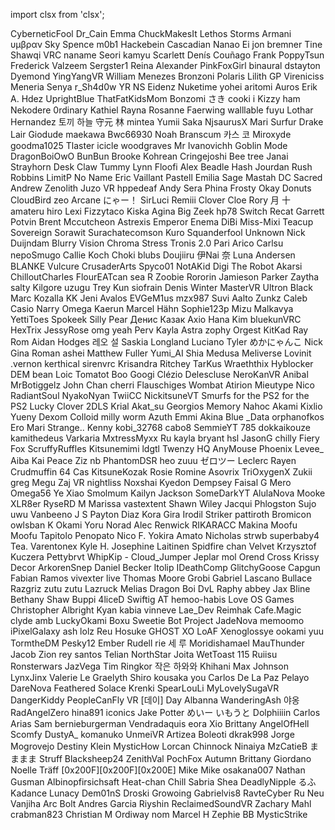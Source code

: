 ﻿import clsx from 'clsx';


<!-- Reminder that not only HTML chars have to be escaped, MDX chars also need to be (such as a space followed by an underscore). -->
<Patronelt k="0" ias="1" sp="0" >CyberneticFool</Patronelt> <Patronelt k="0" ias="1" sp="0" >Dr&#0095;Cain</Patronelt> <Patronelt k="0" ias="1" sp="0" >Emma</Patronelt> <Patronelt k="0" ias="1" sp="0" >ChuckMakesIt</Patronelt> <Patronelt k="0" ias="1" sp="0" >Lethos Storms</Patronelt> 
<Patronelt k="0" ias="1" sp="0" >Armani</Patronelt> <Patronelt k="0" ias="1" sp="0" >υμβραν</Patronelt> <Patronelt k="0" ias="1" sp="0" >Sky Spence</Patronelt> <Patronelt k="0" ias="0" sp="0" >m0b1</Patronelt> <Patronelt k="0" ias="1" sp="0" >Hackebein </Patronelt> 
<Patronelt k="0" ias="1" sp="0" >Cascadian</Patronelt> <Patronelt k="0" ias="0" sp="0" >Nanao Ei</Patronelt> <Patronelt k="0" ias="1" sp="0" >jon bremner</Patronelt> <Patronelt k="0" ias="1" sp="0" >Tine Shawqi</Patronelt> <Patronelt k="0" ias="1" sp="0" >VRC naname</Patronelt> 
<Patronelt k="0" ias="1" sp="0" >Seori </Patronelt> <Patronelt k="0" ias="1" sp="0" >kamyu</Patronelt> <Patronelt k="0" ias="1" sp="0" >Scarlett</Patronelt> <Patronelt k="0" ias="1" sp="0" >Denís Couñago</Patronelt> <Patronelt k="0" ias="1" sp="0" >Frank</Patronelt> 
<Patronelt k="0" ias="1" sp="0" >PoppyTsun</Patronelt> <Patronelt k="0" ias="1" sp="0" >Frederick</Patronelt> <Patronelt k="0" ias="0" sp="0" >Valzeem</Patronelt> <Patronelt k="0" ias="1" sp="0" >Sergster1</Patronelt> <Patronelt k="0" ias="1" sp="0" >Reina</Patronelt> 
<Patronelt k="0" ias="1" sp="0" >Alexander </Patronelt> <Patronelt k="0" ias="1" sp="0" >PinkFoxGirl</Patronelt> <Patronelt k="0" ias="1" sp="0" >binaural</Patronelt> <Patronelt k="0" ias="1" sp="0" >dstayton </Patronelt> <Patronelt k="0" ias="1" sp="0" >Dyemond</Patronelt> 
<Patronelt k="0" ias="1" sp="0" >YingYangVR</Patronelt> <Patronelt k="0" ias="1" sp="0" >William Menezes Bronzoni</Patronelt> <Patronelt k="0" ias="0" sp="0" >Polaris</Patronelt> <Patronelt k="0" ias="1" sp="0" >Lilith GP</Patronelt> <Patronelt k="0" ias="1" sp="0" >Vireniciss </Patronelt> 
<Patronelt k="0" ias="1" sp="0" >Meneria</Patronelt> <Patronelt k="0" ias="1" sp="0" >Senya</Patronelt> <Patronelt k="0" ias="1" sp="0" >r&#0095;Sh4d0w</Patronelt> <Patronelt k="0" ias="1" sp="0" >YR NS</Patronelt> <Patronelt k="0" ias="1" sp="0" >Eidenz</Patronelt> 
<Patronelt k="0" ias="1" sp="0" >Nuketime</Patronelt> <Patronelt k="0" ias="1" sp="0" >yohei aritomi</Patronelt> <Patronelt k="0" ias="1" sp="0" >Auros </Patronelt> <Patronelt k="0" ias="1" sp="0" >Erik A&#0046; Hdez</Patronelt> <Patronelt k="0" ias="0" sp="0" >UprightBlue </Patronelt> 
<Patronelt k="0" ias="1" sp="0" >ThatFatKidsMom</Patronelt> <Patronelt k="0" ias="1" sp="0" >Bonzomi</Patronelt> <Patronelt k="0" ias="1" sp="0" >さき</Patronelt> <Patronelt k="0" ias="1" sp="0" >cooki i</Patronelt> <Patronelt k="0" ias="1" sp="0" >Kizzy </Patronelt> 
<Patronelt k="0" ias="1" sp="0" >ham </Patronelt> <Patronelt k="0" ias="1" sp="0" >Nekodere </Patronelt> <Patronelt k="0" ias="1" sp="0" >0rdinary</Patronelt> <Patronelt k="0" ias="1" sp="0" >Kathiel Rayna</Patronelt> <Patronelt k="0" ias="1" sp="0" >Rosanne Faerwing</Patronelt> 
<Patronelt k="0" ias="1" sp="0" >walllable </Patronelt> <Patronelt k="0" ias="1" sp="0" >fuyu</Patronelt> <Patronelt k="0" ias="1" sp="0" >Lothar Hernandez</Patronelt> <Patronelt k="0" ias="1" sp="0" >토끼 하늘</Patronelt> <Patronelt k="0" ias="1" sp="0" >守元 林</Patronelt> 
<Patronelt k="0" ias="1" sp="0" >mintea</Patronelt> <Patronelt k="0" ias="1" sp="0" >Yumii Saka</Patronelt> <Patronelt k="0" ias="1" sp="0" >NjsaurusX </Patronelt> <Patronelt k="0" ias="1" sp="0" >Mari</Patronelt> <Patronelt k="0" ias="1" sp="0" >Surfur</Patronelt> 
<Patronelt k="0" ias="1" sp="0" >Drake Lair</Patronelt> <Patronelt k="0" ias="1" sp="0" >Giodude </Patronelt> <Patronelt k="0" ias="1" sp="0" >maekawa</Patronelt> <Patronelt k="0" ias="0" sp="0" >Bwc66930 </Patronelt> <Patronelt k="0" ias="1" sp="0" >Noah Branscum</Patronelt> 
<Patronelt k="0" ias="1" sp="0" >카스 코</Patronelt> <Patronelt k="0" ias="1" sp="0" >Miroxyde </Patronelt> <Patronelt k="0" ias="1" sp="0" >goodma1025</Patronelt> <Patronelt k="0" ias="1" sp="0" >Tlaster </Patronelt> <Patronelt k="0" ias="1" sp="0" >icicle </Patronelt> 
<Patronelt k="0" ias="1" sp="0" >woodgraves</Patronelt> <Patronelt k="0" ias="1" sp="0" >Mr Ivanovichh</Patronelt> <Patronelt k="0" ias="1" sp="0" >Goblin Mode</Patronelt> <Patronelt k="0" ias="1" sp="0" >DragonBoiOwO</Patronelt> <Patronelt k="0" ias="1" sp="0" >BunBun</Patronelt> 
<Patronelt k="0" ias="1" sp="0" >Brooke</Patronelt> <Patronelt k="0" ias="0" sp="0" >Kohrean </Patronelt> <Patronelt k="0" ias="1" sp="0" >Cringejoshi</Patronelt> <Patronelt k="0" ias="1" sp="0" >Bee</Patronelt> <Patronelt k="0" ias="1" sp="0" >tree</Patronelt> 
<Patronelt k="0" ias="0" sp="0" >Janai Strayhorn</Patronelt> <Patronelt k="0" ias="1" sp="0" >Desk Claw</Patronelt> <Patronelt k="0" ias="1" sp="0" >Tummy</Patronelt> <Patronelt k="0" ias="1" sp="0" >Lynn</Patronelt> <Patronelt k="0" ias="1" sp="0" >Floofi</Patronelt> 
<Patronelt k="0" ias="1" sp="0" >Alex Beadle</Patronelt> <Patronelt k="0" ias="1" sp="0" >Hash Jourdan</Patronelt> <Patronelt k="0" ias="1" sp="0" >Rush Robbins</Patronelt> <Patronelt k="0" ias="1" sp="0" >LimitP </Patronelt> <Patronelt k="0" ias="1" sp="0" >No Name</Patronelt> 
<Patronelt k="0" ias="1" sp="0" >Eric Vaillant</Patronelt> <Patronelt k="0" ias="1" sp="0" >Pastell Emilia</Patronelt> <Patronelt k="0" ias="1" sp="0" >Sage Mastah</Patronelt> <Patronelt k="0" ias="1" sp="0" >DC</Patronelt> <Patronelt k="0" ias="0" sp="0" >Sacred</Patronelt> 
<Patronelt k="0" ias="1" sp="0" >Andrew</Patronelt> <Patronelt k="0" ias="0" sp="0" >Zenolith</Patronelt> <Patronelt k="0" ias="1" sp="0" >Juzo VR</Patronelt> <Patronelt k="0" ias="1" sp="0" >hppedeaf</Patronelt> <Patronelt k="0" ias="1" sp="0" >Andy </Patronelt> 
<Patronelt k="0" ias="1" sp="0" >Sera Phina</Patronelt> <Patronelt k="0" ias="1" sp="0" >Frosty</Patronelt> <Patronelt k="0" ias="1" sp="0" >Okay Donuts</Patronelt> <Patronelt k="0" ias="1" sp="0" >CloudBird</Patronelt> <Patronelt k="0" ias="1" sp="0" >zeo </Patronelt> 
<Patronelt k="0" ias="1" sp="0" >Arcane</Patronelt> <Patronelt k="0" ias="1" sp="0" >にゃー！</Patronelt> <Patronelt k="0" ias="0" sp="0" >SirLuci</Patronelt> <Patronelt k="0" ias="1" sp="0" >Remiii</Patronelt> <Patronelt k="0" ias="1" sp="0" >Clover Cloe</Patronelt> 
<Patronelt k="0" ias="1" sp="0" >Rory</Patronelt> <Patronelt k="0" ias="1" sp="0" >月 十</Patronelt> <Patronelt k="0" ias="0" sp="0" >amateru</Patronelt> <Patronelt k="0" ias="1" sp="0" >hiro</Patronelt> <Patronelt k="0" ias="1" sp="0" >Lexi</Patronelt> 
<Patronelt k="0" ias="1" sp="0" >Fizzytaco</Patronelt> <Patronelt k="0" ias="1" sp="0" >Kiska Agina</Patronelt> <Patronelt k="0" ias="1" sp="0" >Big Zeek</Patronelt> <Patronelt k="0" ias="1" sp="0" >hp78</Patronelt> <Patronelt k="0" ias="1" sp="0" >Switch</Patronelt> 
<Patronelt k="0" ias="1" sp="0" >Recat</Patronelt> <Patronelt k="0" ias="1" sp="0" >Garrett Potvin</Patronelt> <Patronelt k="0" ias="1" sp="0" >Brent Mccutcheon</Patronelt> <Patronelt k="0" ias="1" sp="0" >Astrexis</Patronelt> <Patronelt k="0" ias="0" sp="0" >Emperor Enema</Patronelt> 
<Patronelt k="0" ias="1" sp="0" >DiBi</Patronelt> <Patronelt k="0" ias="1" sp="0" >Miss&#0045;Mixi </Patronelt> <Patronelt k="0" ias="1" sp="0" >Teacup Sovereign</Patronelt> <Patronelt k="0" ias="1" sp="0" >Sorawit Surachatecomson</Patronelt> <Patronelt k="0" ias="1" sp="0" >Kuro</Patronelt> 
<Patronelt k="0" ias="1" sp="0" >Squanderfool</Patronelt> <Patronelt k="0" ias="1" sp="0" >Unknown</Patronelt> <Patronelt k="0" ias="1" sp="0" >Nick Duijndam</Patronelt> <Patronelt k="0" ias="0" sp="0" >Blurry Vision</Patronelt> <Patronelt k="0" ias="1" sp="0" >Chroma</Patronelt> 
<Patronelt k="0" ias="1" sp="0" >Stress</Patronelt> <Patronelt k="0" ias="1" sp="0" >Tronis 2&#0046;0</Patronelt> <Patronelt k="0" ias="1" sp="0" >Pari</Patronelt> <Patronelt k="0" ias="1" sp="0" >Arico</Patronelt> <Patronelt k="0" ias="1" sp="0" >Carlsu</Patronelt> 
<Patronelt k="0" ias="1" sp="0" >nepoSmugo </Patronelt> <Patronelt k="0" ias="1" sp="0" >Callie Koch</Patronelt> <Patronelt k="0" ias="1" sp="0" >Choki</Patronelt> <Patronelt k="0" ias="1" sp="0" >blubs</Patronelt> <Patronelt k="0" ias="1" sp="0" >Doujiiru</Patronelt> 
<Patronelt k="0" ias="1" sp="0" >伊Nai 奈</Patronelt> <Patronelt k="0" ias="1" sp="0" >Luna Andersen</Patronelt> <Patronelt k="0" ias="0" sp="0" >BLANKE</Patronelt> <Patronelt k="0" ias="1" sp="0" >Vulcure</Patronelt> <Patronelt k="0" ias="1" sp="0" >CrusaderArts</Patronelt> 
<Patronelt k="0" ias="1" sp="0" >Spyco01</Patronelt> <Patronelt k="0" ias="0" sp="0" >NotAKid </Patronelt> <Patronelt k="0" ias="0" sp="0" >Digi The Robot</Patronelt> <Patronelt k="0" ias="1" sp="0" >Akarsi</Patronelt> <Patronelt k="0" ias="1" sp="0" >ChilloutCharles</Patronelt> 
<Patronelt k="0" ias="0" sp="0" >FlourEATcan </Patronelt> <Patronelt k="0" ias="1" sp="0" >sea R</Patronelt> <Patronelt k="0" ias="0" sp="0" >Zoobie</Patronelt> <Patronelt k="0" ias="1" sp="0" >Rororin</Patronelt> <Patronelt k="0" ias="1" sp="0" >Jamieson Parker</Patronelt> 
<Patronelt k="0" ias="0" sp="0" >Zaytha</Patronelt> <Patronelt k="0" ias="1" sp="0" >salty</Patronelt> <Patronelt k="0" ias="1" sp="0" >Kilgore</Patronelt> <Patronelt k="0" ias="1" sp="0" >uzugu </Patronelt> <Patronelt k="0" ias="1" sp="0" >Trey Kun</Patronelt> 
<Patronelt k="0" ias="1" sp="0" >siofrain</Patronelt> <Patronelt k="0" ias="0" sp="0" >Denis Winter</Patronelt> <Patronelt k="0" ias="1" sp="0" >MasterVR</Patronelt> <Patronelt k="0" ias="0" sp="0" >Ultron Black</Patronelt> <Patronelt k="0" ias="1" sp="0" >Marc Kozalla</Patronelt> 
<Patronelt k="0" ias="1" sp="0" >KK</Patronelt> <Patronelt k="0" ias="1" sp="0" >Jeni Avalos</Patronelt> <Patronelt k="0" ias="0" sp="0" >EVGeM1us</Patronelt> <Patronelt k="0" ias="1" sp="0" >mzx987</Patronelt> <Patronelt k="0" ias="1" sp="0" >Suvi Aalto</Patronelt> 
<Patronelt k="0" ias="0" sp="0" >Zunkz</Patronelt> <Patronelt k="0" ias="0" sp="0" >Caleb </Patronelt> <Patronelt k="0" ias="1" sp="0" >Casio</Patronelt> <Patronelt k="0" ias="1" sp="0" >Narry</Patronelt> <Patronelt k="0" ias="1" sp="0" >Omega</Patronelt> 
<Patronelt k="0" ias="1" sp="0" >Kaerun</Patronelt> <Patronelt k="0" ias="1" sp="0" >Marcel Hähn</Patronelt> <Patronelt k="0" ias="1" sp="0" >Sophie123p</Patronelt> <Patronelt k="0" ias="0" sp="0" >Mizu Malkavya</Patronelt> <Patronelt k="0" ias="1" sp="0" >YettiToes</Patronelt> 
<Patronelt k="0" ias="1" sp="0" >Spokeek</Patronelt> <Patronelt k="0" ias="1" sp="0" >Silly Pear</Patronelt> <Patronelt k="0" ias="1" sp="0" >Денис Казак</Patronelt> <Patronelt k="0" ias="1" sp="0" >Axio</Patronelt> <Patronelt k="0" ias="1" sp="0" >Hana Kim</Patronelt> 
<Patronelt k="0" ias="1" sp="0" >bluekunVRC</Patronelt> <Patronelt k="0" ias="0" sp="0" >HexTrix </Patronelt> <Patronelt k="0" ias="1" sp="0" >JessyRose</Patronelt> <Patronelt k="0" ias="1" sp="0" >omg yeah</Patronelt> <Patronelt k="0" ias="1" sp="0" >Perv</Patronelt> 
<Patronelt k="0" ias="1" sp="0" >Kayla Astra</Patronelt> <Patronelt k="0" ias="0" sp="0" >zophy</Patronelt> <Patronelt k="0" ias="0" sp="0" >Orgest</Patronelt> <Patronelt k="0" ias="0" sp="0" >KitKad</Patronelt> <Patronelt k="0" ias="1" sp="0" >Ray Rom</Patronelt> 
<Patronelt k="0" ias="1" sp="0" >Aidan Hodges</Patronelt> <Patronelt k="0" ias="0" sp="0" >레오 설</Patronelt> <Patronelt k="0" ias="1" sp="0" >Saskia Longland</Patronelt> <Patronelt k="0" ias="1" sp="0" >Luciano Tyler</Patronelt> <Patronelt k="0" ias="1" sp="0" >めかにゃんこ</Patronelt> 
<Patronelt k="0" ias="1" sp="0" >Nick </Patronelt> <Patronelt k="0" ias="1" sp="0" >Gina Roman</Patronelt> <Patronelt k="0" ias="0" sp="0" >ashei</Patronelt> <Patronelt k="0" ias="1" sp="0" >Matthew Fuller</Patronelt> <Patronelt k="0" ias="1" sp="0" >Yumi&#0095;AI</Patronelt> 
<Patronelt k="0" ias="0" sp="0" >Shia</Patronelt> <Patronelt k="0" ias="1" sp="0" >Medusa</Patronelt> <Patronelt k="0" ias="1" sp="0" >Meliverse</Patronelt> <Patronelt k="0" ias="1" sp="0" >Lovinit &#0046;vernon</Patronelt> <Patronelt k="0" ias="0" sp="0" >kerthical</Patronelt> 
<Patronelt k="0" ias="0" sp="0" >sirenvrc</Patronelt> <Patronelt k="0" ias="1" sp="0" >Krisandra Ritchey</Patronelt> <Patronelt k="0" ias="1" sp="0" >TarKus</Patronelt> <Patronelt k="0" ias="1" sp="0" >Wraeththix</Patronelt> <Patronelt k="0" ias="1" sp="0" >Hyblocker</Patronelt> 
<Patronelt k="0" ias="1" sp="0" >DEM bean</Patronelt> <Patronelt k="0" ias="0" sp="0" >Loic Tomatot</Patronelt> <Patronelt k="0" ias="0" sp="0" >Boo</Patronelt> <Patronelt k="0" ias="1" sp="0" >Googi</Patronelt> <Patronelt k="0" ias="1" sp="0" >Clézio Delescluse</Patronelt> 
<Patronelt k="0" ias="0" sp="0" >NeroKanVR </Patronelt> <Patronelt k="0" ias="0" sp="0" >Anibal</Patronelt> <Patronelt k="0" ias="0" sp="0" >MrBotiggelz</Patronelt> <Patronelt k="0" ias="1" sp="0" >John Chan</Patronelt> <Patronelt k="0" ias="1" sp="0" >cherri</Patronelt> 
<Patronelt k="0" ias="1" sp="0" >Flauschiges Wombat</Patronelt> <Patronelt k="0" ias="1" sp="0" >Atirion </Patronelt> <Patronelt k="0" ias="1" sp="0" >Mieutype Nico</Patronelt> <Patronelt k="0" ias="1" sp="0" >RadiantSoul </Patronelt> <Patronelt k="0" ias="0" sp="0" >NyakoNyan</Patronelt> 
<Patronelt k="0" ias="1" sp="0" >TwiiCC</Patronelt> <Patronelt k="0" ias="1" sp="0" >NickitsuneVT</Patronelt> <Patronelt k="0" ias="1" sp="0" >Smurfs for the PS2 for the PS2</Patronelt> <Patronelt k="0" ias="1" sp="0" >Lucky Clover</Patronelt> <Patronelt k="0" ias="1" sp="0" >2DLS </Patronelt> 
<Patronelt k="0" ias="1" sp="0" >Krial</Patronelt> <Patronelt k="0" ias="1" sp="0" >Akat&#0095;su</Patronelt> <Patronelt k="0" ias="1" sp="0" >Georgios</Patronelt> <Patronelt k="0" ias="1" sp="0" >Memory </Patronelt> <Patronelt k="0" ias="1" sp="0" >Nahoc </Patronelt> 
<Patronelt k="0" ias="1" sp="0" >Akami</Patronelt> <Patronelt k="0" ias="1" sp="0" >Kixlio Yueny</Patronelt> <Patronelt k="0" ias="1" sp="0" >Dexom </Patronelt> <Patronelt k="0" ias="1" sp="0" >Colloid</Patronelt> <Patronelt k="0" ias="1" sp="0" >milly worm</Patronelt> 
<Patronelt k="0" ias="1" sp="0" >Azuth </Patronelt> <Patronelt k="0" ias="1" sp="0" >Emmi Akina</Patronelt> <Patronelt k="0" ias="1" sp="0" >Blue &#0095;Data</Patronelt> <Patronelt k="0" ias="1" sp="0" >orphanofkos</Patronelt> <Patronelt k="0" ias="1" sp="0" >Ero</Patronelt> 
<Patronelt k="0" ias="1" sp="0" >Mari</Patronelt> <Patronelt k="0" ias="1" sp="0" >Strange&#0046;&#0046;</Patronelt> <Patronelt k="0" ias="1" sp="0" >Kenny </Patronelt> <Patronelt k="0" ias="1" sp="0" >kobi&#0095;32768</Patronelt> <Patronelt k="0" ias="1" sp="0" >cabo8</Patronelt> 
<Patronelt k="0" ias="1" sp="0" >SemmieYT 785</Patronelt> <Patronelt k="0" ias="1" sp="0" >dokkaikouze</Patronelt> <Patronelt k="0" ias="1" sp="0" >kamithedeus</Patronelt> <Patronelt k="0" ias="1" sp="0" >Varkaria</Patronelt> <Patronelt k="0" ias="1" sp="0" >MxtressMyxx</Patronelt> 
<Patronelt k="0" ias="1" sp="0" >Ru</Patronelt> <Patronelt k="0" ias="1" sp="0" >kayla bryant</Patronelt> <Patronelt k="0" ias="1" sp="0" >hsl </Patronelt> <Patronelt k="0" ias="1" sp="0" >JasonG</Patronelt> <Patronelt k="0" ias="1" sp="0" >chilly</Patronelt> 
<Patronelt k="0" ias="1" sp="0" >Fiery Fox</Patronelt> <Patronelt k="0" ias="1" sp="0" >ScruffyRuffles</Patronelt> <Patronelt k="0" ias="1" sp="0" >Kitsunemimi</Patronelt> <Patronelt k="0" ias="1" sp="0" >ldgtl</Patronelt> <Patronelt k="0" ias="1" sp="0" >Twenzy HQ</Patronelt> 
<Patronelt k="0" ias="1" sp="0" >AnyMouse </Patronelt> <Patronelt k="0" ias="1" sp="0" >Phoenix</Patronelt> <Patronelt k="0" ias="1" sp="0" >Levee&#0095;</Patronelt> <Patronelt k="0" ias="1" sp="0" >Aiba</Patronelt> <Patronelt k="0" ias="1" sp="0" >Kai Peace</Patronelt> 
<Patronelt k="0" ias="1" sp="0" >Ziz</Patronelt> <Patronelt k="0" ias="1" sp="0" >nb</Patronelt> <Patronelt k="0" ias="1" sp="0" >PhantomDSR</Patronelt> <Patronelt k="0" ias="1" sp="0" >heo zuuu</Patronelt> <Patronelt k="0" ias="1" sp="0" >ゼロツー Leclerc</Patronelt> 
<Patronelt k="0" ias="1" sp="0" >Rayen </Patronelt> <Patronelt k="0" ias="1" sp="0" >Crudmuffin 64</Patronelt> <Patronelt k="0" ias="1" sp="0" >Cas</Patronelt> <Patronelt k="0" ias="1" sp="0" >KitsuneKozak</Patronelt> <Patronelt k="0" ias="1" sp="0" >Rosie Romine</Patronelt> 
<Patronelt k="0" ias="1" sp="0" >Asovrix</Patronelt> <Patronelt k="0" ias="1" sp="0" >TriOxygenX</Patronelt> <Patronelt k="0" ias="1" sp="0" >Zukii</Patronelt> <Patronelt k="0" ias="1" sp="0" >greg</Patronelt> <Patronelt k="0" ias="1" sp="0" >Megu</Patronelt> 
<Patronelt k="0" ias="1" sp="0" >Zaj VR</Patronelt> <Patronelt k="0" ias="1" sp="0" >nightliss</Patronelt> <Patronelt k="0" ias="1" sp="0" >Noxshai</Patronelt> <Patronelt k="0" ias="1" sp="0" >Kyedon Dempsey</Patronelt> <Patronelt k="0" ias="1" sp="0" >Faisal G</Patronelt> 
<Patronelt k="0" ias="1" sp="0" >Mero</Patronelt> <Patronelt k="0" ias="1" sp="0" >Omega56 </Patronelt> <Patronelt k="0" ias="1" sp="0" >Ye Xiao</Patronelt> <Patronelt k="0" ias="1" sp="0" >Smolmum</Patronelt> <Patronelt k="0" ias="1" sp="0" >Kailyn Jackson</Patronelt> 
<Patronelt k="0" ias="1" sp="0" >SomeDarkYT</Patronelt> <Patronelt k="0" ias="1" sp="0" >AlulaNova</Patronelt> <Patronelt k="0" ias="1" sp="0" >Mooke</Patronelt> <Patronelt k="0" ias="1" sp="0" >XLR8er</Patronelt> <Patronelt k="0" ias="1" sp="0" >RyseRD</Patronelt> 
<Patronelt k="0" ias="1" sp="0" >M</Patronelt> <Patronelt k="0" ias="1" sp="0" >Marissa </Patronelt> <Patronelt k="0" ias="1" sp="0" >vastextent</Patronelt> <Patronelt k="0" ias="1" sp="0" >Shawn Wiley</Patronelt> <Patronelt k="0" ias="1" sp="0" >Jacqui </Patronelt> 
<Patronelt k="0" ias="1" sp="0" >Phlogston</Patronelt> <Patronelt k="0" ias="1" sp="0" >Sujo uwu</Patronelt> <Patronelt k="0" ias="1" sp="0" >Vanbeeno</Patronelt> <Patronelt k="0" ias="1" sp="0" >J S</Patronelt> <Patronelt k="0" ias="1" sp="0" >Payton Diaz</Patronelt> 
<Patronelt k="0" ias="1" sp="0" >Kora Gira</Patronelt> <Patronelt k="0" ias="1" sp="0" >Irodil Striker</Patronelt> <Patronelt k="0" ias="1" sp="0" >pattiroth</Patronelt> <Patronelt k="0" ias="1" sp="0" >Bromicon </Patronelt> <Patronelt k="0" ias="1" sp="0" >owlsban K</Patronelt> 
<Patronelt k="0" ias="1" sp="0" >Okami Yoru</Patronelt> <Patronelt k="0" ias="1" sp="0" >Norad </Patronelt> <Patronelt k="0" ias="1" sp="0" >Alec Renwick</Patronelt> <Patronelt k="0" ias="1" sp="0" >RIKARACC</Patronelt> <Patronelt k="0" ias="1" sp="0" >Makina</Patronelt> 
<Patronelt k="0" ias="1" sp="0" >Moofu Moofu</Patronelt> <Patronelt k="0" ias="1" sp="0" >Tapitolo Penopato</Patronelt> <Patronelt k="0" ias="1" sp="0" >Nico F&#0046;</Patronelt> <Patronelt k="0" ias="1" sp="0" >Yokira Amato</Patronelt> <Patronelt k="0" ias="1" sp="0" >Nicholas</Patronelt> 
<Patronelt k="0" ias="1" sp="0" >strwb</Patronelt> <Patronelt k="0" ias="1" sp="0" >superbaby4</Patronelt> <Patronelt k="0" ias="1" sp="0" >Tea&#0046;</Patronelt> <Patronelt k="0" ias="1" sp="0" >Varentonex</Patronelt> <Patronelt k="0" ias="1" sp="0" >Kyle H&#0046;</Patronelt> 
<Patronelt k="0" ias="1" sp="0" >Josephine Laitinen</Patronelt> <Patronelt k="0" ias="1" sp="0" >Spidfire chan</Patronelt> <Patronelt k="0" ias="1" sp="0" >Velvet</Patronelt> <Patronelt k="0" ias="1" sp="0" >Krzysztof Kuczera</Patronelt> <Patronelt k="0" ias="1" sp="0" >Pettybrvt</Patronelt> 
<Patronelt k="0" ias="1" sp="0" >WhipKip &#0045;</Patronelt> <Patronelt k="0" ias="1" sp="0" >Cloud&#0095;Jumper</Patronelt> <Patronelt k="0" ias="1" sp="0" >Jeplar</Patronelt> <Patronelt k="0" ias="1" sp="0" >mol </Patronelt> <Patronelt k="0" ias="1" sp="0" >Orend Cross</Patronelt> 
<Patronelt k="0" ias="1" sp="0" >Krissy</Patronelt> <Patronelt k="0" ias="1" sp="0" >Decor</Patronelt> <Patronelt k="0" ias="1" sp="0" >ArkorenSnep</Patronelt> <Patronelt k="0" ias="1" sp="0" >Daniel Becker</Patronelt> <Patronelt k="0" ias="1" sp="0" >Itolip</Patronelt> 
<Patronelt k="0" ias="1" sp="0" >IDeathComp</Patronelt> <Patronelt k="0" ias="1" sp="0" >GlitchyGoose</Patronelt> <Patronelt k="0" ias="1" sp="0" >Capgun </Patronelt> <Patronelt k="0" ias="1" sp="0" >Fabian Ramos</Patronelt> <Patronelt k="0" ias="1" sp="0" >vivexter live</Patronelt> 
<Patronelt k="0" ias="1" sp="0" >Thomas Moore</Patronelt> <Patronelt k="0" ias="1" sp="0" >Grobi</Patronelt> <Patronelt k="0" ias="1" sp="0" >Gabriel Lascano</Patronelt> <Patronelt k="0" ias="1" sp="0" >Bullace </Patronelt> <Patronelt k="0" ias="1" sp="0" >Razgriz</Patronelt> 
<Patronelt k="0" ias="1" sp="0" >zutu zutu</Patronelt> <Patronelt k="0" ias="1" sp="0" >Lazruck</Patronelt> <Patronelt k="0" ias="1" sp="0" >Melias</Patronelt> <Patronelt k="0" ias="1" sp="0" >Dragon Boi</Patronelt> <Patronelt k="0" ias="1" sp="0" >DvL Raphy</Patronelt> 
<Patronelt k="0" ias="1" sp="0" >abbey</Patronelt> <Patronelt k="0" ias="1" sp="0" >Jax Bline</Patronelt> <Patronelt k="0" ias="1" sp="0" >Bethany Shaw</Patronelt> <Patronelt k="0" ias="0" sp="0" >Buppi</Patronelt> <Patronelt k="0" ias="0" sp="0" >4liceD</Patronelt> 
<Patronelt k="0" ias="0" sp="0" >Swiftig AT</Patronelt> <Patronelt k="0" ias="0" sp="0" >hemoo&#0045;habis</Patronelt> <Patronelt k="0" ias="0" sp="0" >Love OS Games</Patronelt> <Patronelt k="0" ias="0" sp="0" >Christopher Albright</Patronelt> <Patronelt k="0" ias="0" sp="0" >Kyan </Patronelt> 
<Patronelt k="0" ias="0" sp="0" >kabia vinneve</Patronelt> <Patronelt k="0" ias="0" sp="0" >Lae&#0095;Dev</Patronelt> <Patronelt k="0" ias="0" sp="0" >Reimhak</Patronelt> <Patronelt k="0" ias="0" sp="0" >Cafe&#0046;Magic</Patronelt> <Patronelt k="0" ias="0" sp="0" >clyde amb</Patronelt> 
<Patronelt k="0" ias="0" sp="0" >LuckyOkami </Patronelt> <Patronelt k="0" ias="0" sp="0" >Boxu</Patronelt> <Patronelt k="0" ias="0" sp="0" >Sweetie Bot Project</Patronelt> <Patronelt k="0" ias="0" sp="0" >JadeNova</Patronelt> <Patronelt k="0" ias="0" sp="0" >memoomo</Patronelt> 
<Patronelt k="0" ias="0" sp="0" >iPixelGalaxy</Patronelt> <Patronelt k="0" ias="0" sp="0" >ash lolz</Patronelt> <Patronelt k="0" ias="0" sp="0" >Reu</Patronelt> <Patronelt k="0" ias="0" sp="0" >Hosuke</Patronelt> <Patronelt k="0" ias="0" sp="0" >GHOST XO</Patronelt> 
<Patronelt k="0" ias="0" sp="0" >LoAF</Patronelt> <Patronelt k="0" ias="0" sp="0" >Xenoglossye</Patronelt> <Patronelt k="0" ias="0" sp="0" >ookami yuu</Patronelt> <Patronelt k="0" ias="0" sp="0" >TormtheDM</Patronelt> <Patronelt k="0" ias="0" sp="0" >Pesky12</Patronelt> 
<Patronelt k="0" ias="0" sp="0" >Ember</Patronelt> <Patronelt k="0" ias="0" sp="0" >Rudell </Patronelt> <Patronelt k="0" ias="0" sp="0" >rie </Patronelt> <Patronelt k="0" ias="0" sp="0" >세 루</Patronelt> <Patronelt k="0" ias="0" sp="0" >Moridishamael</Patronelt> 
<Patronelt k="0" ias="0" sp="0" >MauThunder </Patronelt> <Patronelt k="0" ias="0" sp="0" >Jacob Zion</Patronelt> <Patronelt k="0" ias="0" sp="0" >rey santos</Patronelt> <Patronelt k="0" ias="0" sp="0" >Telian </Patronelt> <Patronelt k="0" ias="0" sp="0" >NorthStar</Patronelt> 
<Patronelt k="0" ias="0" sp="0" >Joita </Patronelt> <Patronelt k="0" ias="0" sp="0" >WetToast 115</Patronelt> <Patronelt k="0" ias="0" sp="0" >Ruiisu</Patronelt> <Patronelt k="0" ias="0" sp="0" >Ronsterwars</Patronelt> <Patronelt k="0" ias="0" sp="0" >JazVega</Patronelt> 
<Patronelt k="0" ias="0" sp="0" >Tim Ringkor</Patronelt> <Patronelt k="0" ias="0" sp="0" >작은 하와와</Patronelt> <Patronelt k="0" ias="0" sp="0" >Khihani</Patronelt> <Patronelt k="0" ias="0" sp="0" >Max Johnson</Patronelt> <Patronelt k="0" ias="0" sp="0" >LynxJinx</Patronelt> 
<Patronelt k="0" ias="0" sp="0" >Valerie Le</Patronelt> <Patronelt k="0" ias="0" sp="0" >Graelyth</Patronelt> <Patronelt k="0" ias="0" sp="0" >Shiro</Patronelt> <Patronelt k="0" ias="0" sp="0" >kousaka you</Patronelt> <Patronelt k="0" ias="0" sp="0" >Carlos De La Paz Pelayo</Patronelt> 
<Patronelt k="0" ias="0" sp="0" >DareNova</Patronelt> <Patronelt k="0" ias="0" sp="0" >Feathered Solace</Patronelt> <Patronelt k="0" ias="0" sp="0" >Krenki</Patronelt> <Patronelt k="0" ias="0" sp="0" >SpearLouLi</Patronelt> <Patronelt k="0" ias="0" sp="0" >MyLovelySugaVR</Patronelt> 
<Patronelt k="0" ias="0" sp="0" >DangerKiddy</Patronelt> <Patronelt k="0" ias="0" sp="0" >PeopleCanFly VR</Patronelt> <Patronelt k="0" ias="0" sp="0" >&#0091;데이&#0093; Day</Patronelt> <Patronelt k="0" ias="0" sp="0" >Albanna</Patronelt> <Patronelt k="0" ias="0" sp="0" >WanderingAsh</Patronelt> 
<Patronelt k="0" ias="0" sp="0" >야옹</Patronelt> <Patronelt k="0" ias="0" sp="0" >RadAngelZero</Patronelt> <Patronelt k="0" ias="0" sp="0" >hina891</Patronelt> <Patronelt k="0" ias="0" sp="0" >iconics</Patronelt> <Patronelt k="0" ias="0" sp="0" >Jake Potter</Patronelt> 
<Patronelt k="0" ias="0" sp="0" >めいー いもうと</Patronelt> <Patronelt k="0" ias="0" sp="0" >Dolphiiiin</Patronelt> <Patronelt k="0" ias="0" sp="0" >Carlos Arias</Patronelt> <Patronelt k="0" ias="0" sp="0" >Sam</Patronelt> <Patronelt k="0" ias="0" sp="0" >bernieburgerman</Patronelt> 
<Patronelt k="0" ias="0" sp="0" >Vendradaquis</Patronelt> <Patronelt k="0" ias="0" sp="0" >eora</Patronelt> <Patronelt k="0" ias="0" sp="0" >Xio</Patronelt> <Patronelt k="0" ias="0" sp="0" >Brittany </Patronelt> <Patronelt k="0" ias="0" sp="0" >AngelOfHell</Patronelt> 
<Patronelt k="0" ias="0" sp="0" >Scomfy</Patronelt> <Patronelt k="0" ias="0" sp="0" >DustyA&#0095;</Patronelt> <Patronelt k="0" ias="0" sp="0" >komanuko </Patronelt> <Patronelt k="0" ias="0" sp="0" >UnmeiVR</Patronelt> <Patronelt k="0" ias="0" sp="0" >Artizea Boleoti</Patronelt> 
<Patronelt k="0" ias="0" sp="0" >dkrak998 </Patronelt> <Patronelt k="0" ias="0" sp="0" >Jorge Mogrovejo</Patronelt> <Patronelt k="0" ias="0" sp="0" >Destiny Klein</Patronelt> <Patronelt k="0" ias="0" sp="0" >MysticHow</Patronelt> <Patronelt k="0" ias="0" sp="0" >Lorcan Chinnock</Patronelt> 
<Patronelt k="0" ias="0" sp="0" >Ninaiya</Patronelt> <Patronelt k="0" ias="0" sp="0" >MzCatieB</Patronelt> <Patronelt k="0" ias="0" sp="0" >まままま</Patronelt> <Patronelt k="0" ias="0" sp="0" >Struff</Patronelt> <Patronelt k="0" ias="0" sp="0" >Blacksheep24 </Patronelt> 
<Patronelt k="0" ias="0" sp="0" >ZenithVal</Patronelt> <Patronelt k="0" ias="0" sp="0" >PochFox </Patronelt> <Patronelt k="0" ias="0" sp="0" >Autumn</Patronelt> <Patronelt k="0" ias="0" sp="0" >Brittany Giordano</Patronelt> <Patronelt k="0" ias="0" sp="0" >Noelle Träff</Patronelt> 
<Patronelt k="0" ias="0" sp="0" >&#0091;0x200F&#0093;&#0091;0x200F&#0093;&#0091;0x200E&#0093;</Patronelt> <Patronelt k="0" ias="0" sp="0" >Mike Mike</Patronelt> <Patronelt k="0" ias="0" sp="0" >osakana007</Patronelt> <Patronelt k="0" ias="0" sp="0" >Nathan Gusman</Patronelt> <Patronelt k="0" ias="0" sp="0" >Albinopfirsichsaft</Patronelt> 
<Patronelt k="0" ias="0" sp="0" >Heat&#0045;chan </Patronelt> <Patronelt k="0" ias="0" sp="0" >Chill</Patronelt> <Patronelt k="0" ias="0" sp="0" >Sabria Shea</Patronelt> <Patronelt k="0" ias="0" sp="0" >DeadlyNipple</Patronelt> <Patronelt k="0" ias="0" sp="0" >るふ</Patronelt> 
<Patronelt k="0" ias="0" sp="0" >Kadance Lunacy</Patronelt> <Patronelt k="0" ias="0" sp="0" >Dem01nS</Patronelt> <Patronelt k="0" ias="0" sp="0" >Droski</Patronelt> <Patronelt k="0" ias="0" sp="0" >Growoing</Patronelt> <Patronelt k="0" ias="0" sp="0" >Gabrielvis8</Patronelt> 
<Patronelt k="0" ias="0" sp="0" >RavteCyber</Patronelt> <Patronelt k="0" ias="0" sp="0" >Ru Neu</Patronelt> <Patronelt k="0" ias="0" sp="0" >Vanjiha</Patronelt> <Patronelt k="0" ias="0" sp="0" >Arc Bolt</Patronelt> <Patronelt k="0" ias="0" sp="0" >Andres Garcia</Patronelt> 
<Patronelt k="0" ias="0" sp="0" >Riyshin</Patronelt> <Patronelt k="0" ias="0" sp="0" >ReclaimedSoundVR</Patronelt> <Patronelt k="0" ias="0" sp="0" >Zachary Mahl</Patronelt> <Patronelt k="0" ias="0" sp="0" >crabman823</Patronelt> <Patronelt k="0" ias="0" sp="0" >Christian M Ordiway</Patronelt> 
<Patronelt k="0" ias="0" sp="0" >nom </Patronelt> <Patronelt k="0" ias="0" sp="0" >Marcel H</Patronelt> <Patronelt k="0" ias="0" sp="0" >Zephie BB</Patronelt> <Patronelt k="0" ias="0" sp="0" >MysticStrike </Patronelt> 